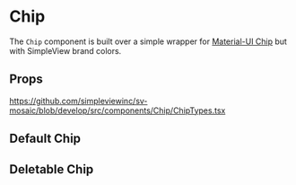 
<Meta title="Components/Forms/Chip/Readme"/>

# Chip

The `Chip` component is built over a simple wrapper for [Material-UI Chip](https://material-ui.com/components/chips/) but with SimpleView brand colors.

## Props

https://github.com/simpleviewinc/sv-mosaic/blob/develop/src/components/Chip/ChipTypes.tsx

## Default Chip

<Preview withSource="none">
	<stories.Default />
</Preview>

## Deletable Chip

<Preview withSource="none">
	<stories.DeletableChip />
</Preview>
